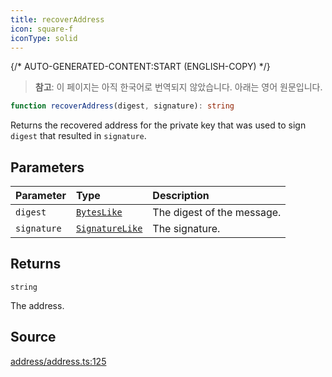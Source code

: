 ```yaml
---
title: recoverAddress
icon: square-f
iconType: solid
---
```


{/* AUTO-GENERATED-CONTENT:START (ENGLISH-COPY) */}

> **참고**: 이 페이지는 아직 한국어로 번역되지 않았습니다. 아래는 영어 원문입니다.

```ts
function recoverAddress(digest, signature): string
```

Returns the recovered address for the private key that was used to sign `digest` that resulted in `signature`.

## Parameters

| Parameter | Type | Description |
| :------ | :------ | :------ |
| `digest` | [`BytesLike`](/ko/sdk/content/type-aliases/BytesLike) | The digest of the message. |
| `signature` | [`SignatureLike`](/ko/sdk/content/type-aliases/SignatureLike) | The signature. |

## Returns

`string`

The address.

## Source

[address/address.ts:125](https://github.com/dominant-strategies/quais.js/blob/c1c12d43f9d34c6baad2b0542bd6d0acd6fefcbf/src/address/address.ts#L125)
